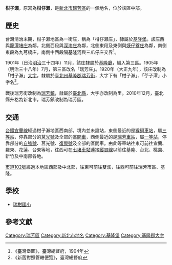 {{noteTA
|1 = zh-cn:庄; zh-hk:庄; zh-tw:庄;
}}
'''柑子瀨'''，原寫為'''柑仔瀨'''，是[[新北市|新北市]][[瑞芳區|瑞芳區]]的一個地名，位於該區中部。

==歷史==
台灣清治末期，柑子瀨地區為一街庄，稱為「柑仔瀨庄」，隸屬於[[基隆堡|基隆堡]]。該庄西與[[龍潭堵庄|龍潭堵庄]]為鄰，北側西段與[[深澳庄|深澳庄]]為鄰，北側東段及東側與[[焿仔藔庄|焿仔藔庄]]為鄰，南側東段為[[九芎橋庄|九芎橋庄]]，南側中西段隔[[基隆河|基隆河]]與[[三爪仔庄|三爪仔庄]]交界<ref>《臺灣堡圖》，臺灣總督府，1904年</ref>。

1901年（日治[[明治|明治]]三十四年）11月，該庄隸屬於[[基隆廳|基隆廳]]，編入第三區。1905年（明治三十八年）7月，第三區改名「瑞芳庄」。1920年（大正九年），該庄改制為「柑子瀨」[[大字|大字]]，隸屬於[[臺北州|臺北州]][[基隆郡|基隆郡]][[瑞芳街|瑞芳街]]，大字下有「柑子瀨」、「苧子潭」小字名<ref>《新舊對照管轄便覽》，臺灣總督府</ref>。

戰後瑞芳街改制為[[瑞芳鎮|瑞芳鎮]]，隸屬於[[臺北縣|臺北縣]]，大字亦改制為里。2010年12月，臺北縣升格為新北市，瑞芳鎮改制為瑞芳區。

==交通==
[[台鐵|台鐵]][[宜蘭線|宜蘭線]]經過柑子瀨地區西南部，境內並未設站，東側最近的是[[猴硐車站|猴硐車站]]，屬[[三等站_(台鐵)|三等站]]，停靠部分的[[莒光號|莒光號]]及全部的[[臺鐵區間車|區間車]]，西側最近的是[[瑞芳車站|瑞芳車站]]，屬[[一等站_(台鐵)|一等站]]，停靠部分的[[自強號|自強號]]、莒光號、[[復興號列車|復興號]]及全部的區間車。由此等車站往東可前往宜蘭、羅東、花蓮、台東等地，往西可在[[七堵車站|七堵車站]]連接[[縱貫線_(北段)|縱貫線]]以前往基隆、台北、桃園、新竹及中南部各地。

[[市道102號|市道102號]]經過本地區西部及中北部，往東可前往雙溪，往西可前往瑞芳市區、基隆。

==學校==
*[[瑞柑國小|瑞柑國小]]

==參考文獻==
{{reflist}}

{{基隆郡}}

[[Category:瑞芳區|Category:瑞芳區]]
[[Category:新北市地名|Category:新北市地名]]
[[Category:基隆堡|Category:基隆堡]]
[[Category:基隆郡大字|Category:基隆郡大字]]